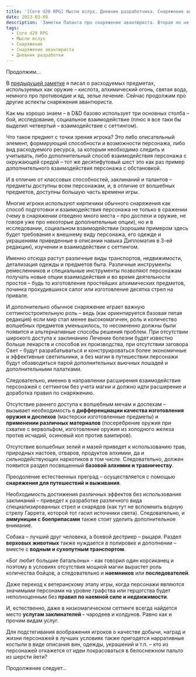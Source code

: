 ```yaml
---
title: '[Core d20 RPG] Мысли вслух. Дневник разработчика. Снаряжение авантюриста, часть 2'
date: 2023-03-09
description: 'Заметки Паланта про снаряжение авантюриста. Вторая но не последняя статья'
tags:
  - Core d20 RPG
  - Мысли вслух
  - Снаряжение
  - Снаряжение авантюриста
  - Дневник разработки
---
```


Продолжим…

В [предыдущей заметке](https://cyborgsandmages.com/posts/core-d20/mysli-vsluh-dnevnik-razrabotchika-snaryazhenie-avantyurista-1) я писал о расходуемых предметах, используемых как оружие – кислота, алхимический огонь, святая вода, немного про противоядие и яд, зелье лечение. Сейчас продолжим про другие аспекты снаряжения авантюриста.

Как мы хорошо знаем – в D&D базово использует три основных столба – бой, исследование, социальное взаимодействие (плюс я все таки бы выделил четвертый – взаимодействие с сеттингом).

Что такое предмет с точки зрения игрока? Это либо описательный элемент, формирующий способности и возможности персонажа, либо вид расходуемого ресурса, за которым необходимо следить и учитывать, либо дополнительный способ взаимодействия персонажа с окружающей средой – тот же десятифутовый шест это как раз пример дополнительного взаимодействия персонажа с обстановкой.

И в отличие от классовых способностей, заклинаний и талантов – предметы доступны всем персонажам, и, в отличие от волшебных предметов, доступны большую часть времени игры.

Многие игроки используют кирпичики обычного снаряжения как способ подготовки и взаимодействия персонажа не только в сражении (чему в снаряжении отведено много места – про доспехи и оружие, не говоря уже про некоторые дополнительные опции), но и в исследовании, социальном взаимодействии (хорошим примером здесь будет требования к внешнему виду персонажа, его одежде и украшениям приведенные в описании навыка Дипломатия в 3-ей редакции), изучении и взаимодействии с сеттингом.

Именно отсюда растут различные виды транспортов, недвижимости, детализация одежды и предметов быта. Различные инструменты ремесленников и специальные инструменты позволяют персонажам получать новые опции взаимодействия и во время деятельности простоя – будь то изготовление простейших алхимических предметов, починка прохудившихся сапог или изготовление десятка стрел на привале.

И дополнительно обычное снаряжение играет важную сеттингостроительную роль – ведь (как ориентируется базовая пятая редакция) если мир стал менее высокомагичен, роль и количество волшебных предметов уменьшилось, то несомненно должны были появится и альтернативные способы решения проблем. При отсутствии широкого доступа к заклинанию Лечение болезни будет известно больше лекарств и способов их производства, при отсутствии заговора Свет – будут разрабатываться и конструироваться более экономичные и эффективные светильники, а без магии в путешествии персонажи будут обзаводиться парой дополнительных вьючных лошадей и дополнительными палатками.

Следовательно, именно в направлении расширения взаимодействия персонажей с сеттингом без учета магии и должно идти расширение и доработка правил по снаряжению.

Отсутствие раннего доступа к волшебным мечам и доспехам – вызывает необходимость в **дифференциации качества изготовления оружия и доспехов** (мастерски изготовленные предметы) и **применении различных материалов** (посеребрение оружия при схватке с вервольфом, изготовление оружия из холодного железа против исчадий, осиновый кол против вампиров).

Отсутствие волшебных зелий и мазей приведет к использованию трав, природных настоев, отваров, продуктов алхимии, да и сильнодействующих наркотиков в том числе. Следовательно, должен появится раздел посвященный **базовой алхимии и травничеству**.

Преодоление естественных преград – осуществляется с помощью **снаряжения для путешествий и выживания**.

Необходимость достижения различных эффектов без использования заклинаний – приведет к разработке различного вида специализированных стрел и снарядов (как тут не вспомнить водную стрелу Гаррета, которой тот гасил источники света). Следовательно, и **аммуниции с боеприпасами** также стоит уделить дополнительное внимание.

Собака – лучший друг человека, а боевой дестриер – рыцаря. Раздел **верховых животных** также нуждается в полировке и дополнении – вместе с **водным и сухопутным транспортом**.

«Бог любит большие батальоны» - как говорил один корсиканец и поэтому в условиях отсутствия мощной магии вырастет роль количества бойцов, а следовательно и **наемников** или **последователей**.

Даже переход к ветеранскому этапу игры, когда персонажи являются значимыми персонами на уровне графства или герцогства будет неполноценным без **правил по наемной силе и недвижимости**.

И, естественно, даже в низкомагическом сеттинге всегда найдется место **услугам заклинателей -** чародеев и колдунов. Равно как и прочим видам услуг.

Для подстегивания воображения игроков о качестве добычи, наград и жизни персонажей в лучших условиях также пригодятся нарративные костыли в виде описания вин, одежды, украшений и т.п. – кто из персонажей откажется от идеи покрасоваться в белоснежном пальто из шерсти йети?

Продолжение следует…
